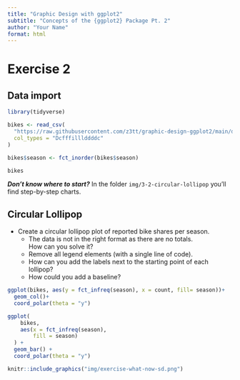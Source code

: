 ```yaml
---
title: "Graphic Design with ggplot2"
subtitle: "Concepts of the {ggplot2} Package Pt. 2"
author: "Your Name"
format: html
---
```


# Exercise 2


## Data import

```r
library(tidyverse)

bikes <- read_csv(
  "https://raw.githubusercontent.com/z3tt/graphic-design-ggplot2/main/data/london-bikes-custom.csv", 
  col_types = "Dcfffilllddddc"
)

bikes$season <- fct_inorder(bikes$season)

bikes
```

***Don't know where to start?*** In the folder `img/3-2-circular-lollipop` you'll find step-by-step charts.

## Circular Lollipop

-   Create a circular lollipop plot of reported bike shares per season.
    -   The data is not in the right format as there are no totals.<br>How can you solve it?
    -   Remove all legend elements (with a single line of code).
    -   How can you add the labels next to the starting point of each lollipop?
    -   How could you add a baseline?

```r
ggplot(bikes, aes(y = fct_infreq(season), x = count, fill= season))+
  geom_col()+
  coord_polar(theta = "y")

ggplot(
    bikes,
    aes(x = fct_infreq(season),
        fill = season)
  ) +
  geom_bar() +
  coord_polar(theta = "y")
```

```r
knitr::include_graphics("img/exercise-what-now-sd.png")
```
